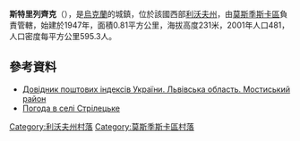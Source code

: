 {{coord|49|45|19|N|23|11|45|E|scale:100000|display=title}}

'''斯特里列齊克'''（{{lang-uk|Стрілецьке}}），是[[烏克蘭|烏克蘭]]的城鎮，位於該國西部[[利沃夫州|利沃夫州]]，由[[莫斯季斯卡區|莫斯季斯卡區]]負責管轄，始建於1947年，面積0.81平方公里，海拔高度231米，2001年人口481，人口密度每平方公里595.3人。

==參考資料==
*[http://www.uaidx.com/13/294/index Довідник поштових індексів України. Львівська область. Мостиський район] {{Wayback|url=http://www.uaidx.com/13/294/index |date=20161018190804 }}
* [http://weather.in.ua/ua/l'vovskaja/25369 Погода в селі Стрілецьке]{{Wayback|url=http://weather.in.ua/ua/l%27vovskaja/25369 |date=20111221142533 }}

[[Category:利沃夫州村落|Category:利沃夫州村落]]
[[Category:莫斯季斯卡區村落|Category:莫斯季斯卡區村落]]


{{Lviv-geo-stub}}